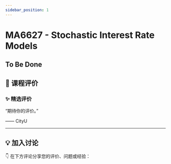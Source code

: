 ```yaml
---
sidebar_position: 1
---
```



# MA6627 - Stochastic Interest Rate Models

## To Be Done

## **💬 课程评价**

### ✨ **精选评价**
<div className={commentStyles.commentBox}>
    <p className={commentStyles.commentText}>
        “期待你的评价。”
    </p>
    <p className={commentStyles.commentAuthor}>—— CityU</p>
</div>

---

## **💡 加入讨论**

👇 在下方评论分享您的评价、问题或经验：
<Utterances />
